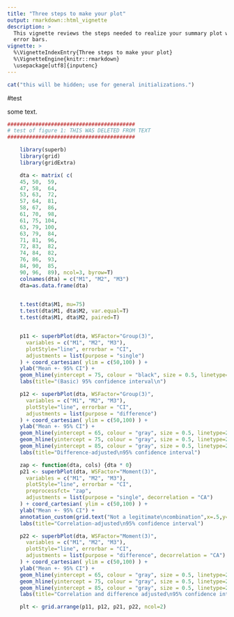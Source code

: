 ```yaml
---
title: "Three steps to make your plot"
output: rmarkdown::html_vignette
description: >
  This vignette reviews the steps needed to realize your summary plot with correct
  error bars.
vignette: >
  %\VignetteIndexEntry{Three steps to make your plot}
  %\VignetteEngine{knitr::rmarkdown}
  \usepackage[utf8]{inputenc}
---
```



```r
cat("this will be hidden; use for general initializations.")
```


#test


some text.

```r
#########################################
# test of figure 1: THIS WAS DELETED FROM TEXT
#########################################

    library(superb)
    library(grid)
    library(gridExtra)

    dta <- matrix( c(
    45, 50,  59,
    47, 58,  64,
    53, 63,  72,
    57, 64,  81,
    58, 67,  86,
    61, 70,  98,
    61, 75, 104,
    63, 79, 100,
    63, 79,  84,
    71, 81,  96,
    72, 83,  82,
    74, 84,  82,
    76, 86,  93,
    84, 90,  85,
    90, 96,  89), ncol=3, byrow=T)
    colnames(dta) = c("M1", "M2", "M3")
    dta=as.data.frame(dta)
     

    t.test(dta$M1, mu=75)
    t.test(dta$M1, dta$M2, var.equal=T)
    t.test(dta$M1, dta$M2, paired=T)


    p11 <- superbPlot(dta, WSFactor="Group(3)",
      variables = c("M1", "M2", "M3"),
      plotStyle="line", errorbar = "CI",
      adjustments = list(purpose = "single")
    ) + coord_cartesian( ylim = c(50,100) ) +
    ylab("Mean +- 95% CI") +
    geom_hline(yintercept = 75, colour = "black", size = 0.5, linetype=2) + 
    labs(title="(Basic) 95% confidence interval\n")

    p12 <- superbPlot(dta, WSFactor="Group(3)",
      variables = c("M1", "M2", "M3"),
      plotStyle="line", errorbar = "CI",
      adjustments = list(purpose = "difference")
    ) + coord_cartesian( ylim = c(50,100) ) +
    ylab("Mean +- 95% CI") +
    geom_hline(yintercept = 65, colour = "gray", size = 0.5, linetype=2) + 
    geom_hline(yintercept = 75, colour = "gray", size = 0.5, linetype=2) + 
    geom_hline(yintercept = 85, colour = "gray", size = 0.5, linetype=2) + 
    labs(title="Difference-adjusted\n95% confidence interval")

    zap <- function(dta, cols) {dta * 0}
    p21 <- superbPlot(dta, WSFactor="Moment(3)",
      variables = c("M1", "M2", "M3"),
      plotStyle="line", errorbar = "CI",
      preprocessfct= "zap",
      adjustments = list(purpose = "single", decorrelation = "CA")
    ) + coord_cartesian( ylim = c(50,100) ) +
    ylab("Mean +- 95% CI") +
    annotation_custom(grid.text("Not a legitimate\ncombination",x=.5,y=.5,gp=gpar(fontsize=16, col="black"))) +
    labs(title="Correlation-adjusted\n95% confidence interval")

    p22 <- superbPlot(dta, WSFactor="Moment(3)",
      variables = c("M1", "M2", "M3"),
      plotStyle="line", errorbar = "CI",
      adjustments = list(purpose = "difference", decorrelation = "CA")
    ) + coord_cartesian( ylim = c(50,100) ) +
    ylab("Mean +- 95% CI") +
    geom_hline(yintercept = 65, colour = "gray", size = 0.5, linetype=2) + 
    geom_hline(yintercept = 75, colour = "gray", size = 0.5, linetype=2) + 
    geom_hline(yintercept = 85, colour = "gray", size = 0.5, linetype=2) + 
    labs(title="Correlation and difference adjusted\n95% confidence interval")

    plt <- grid.arrange(p11, p12, p21, p22, ncol=2)

```



